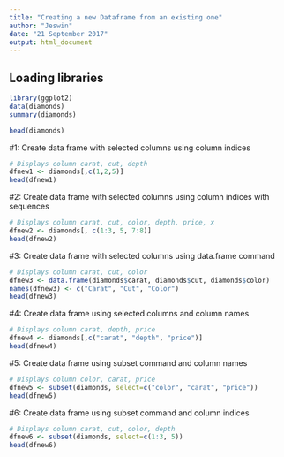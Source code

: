 ```yaml
---
title: "Creating a new Dataframe from an existing one"
author: "Jeswin"
date: "21 September 2017"
output: html_document
---
```


## Loading libraries

```r
library(ggplot2)
data(diamonds)
summary(diamonds)
```


```r
head(diamonds)
```



#1: Create data frame with selected columns using column indices

```r
# Displays column carat, cut, depth
dfnew1 <- diamonds[,c(1,2,5)]
head(dfnew1)
```



#2: Create data frame with selected columns using column indices with sequences
```r
# Displays column carat, cut, color, depth, price, x
dfnew2 <- diamonds[, c(1:3, 5, 7:8)]
head(dfnew2)
```


#3: Create data frame with selected columns using data.frame command

```r
# Displays column carat, cut, color
dfnew3 <- data.frame(diamonds$carat, diamonds$cut, diamonds$color)
names(dfnew3) <- c("Carat", "Cut", "Color")
head(dfnew3)
```


#4: Create data frame using selected columns and column names

```r
# Displays column carat, depth, price
dfnew4 <- diamonds[,c("carat", "depth", "price")]
head(dfnew4)
```



#5: Create data frame using subset command and column names
```r
# Displays column color, carat, price
dfnew5 <- subset(diamonds, select=c("color", "carat", "price"))
head(dfnew5)
```



#6: Create data frame using subset command and column indices

```r
# Displays column carat, cut, color, depth
dfnew6 <- subset(diamonds, select=c(1:3, 5))
head(dfnew6)
```
























